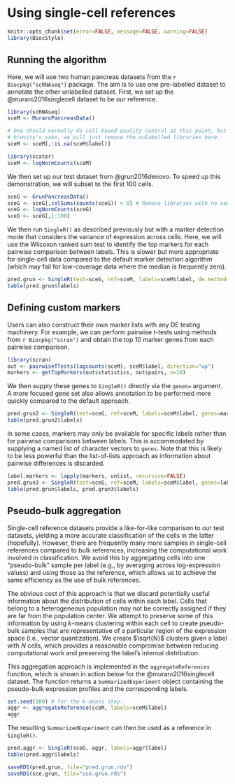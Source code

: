 # Using single-cell references

```r
knitr::opts_chunk$set(error=FALSE, message=FALSE, warning=FALSE)
library(BiocStyle)
```

## Running the algorithm

Here, we will use two human pancreas datasets from the `r Biocpkg("scRNAseq")` package.
The aim is to use one pre-labelled dataset to annotate the other unlabelled dataset.
First, we set up the @muraro2016singlecell dataset to be our reference.

```r
library(scRNAseq)
sceM <- MuraroPancreasData()

# One should normally do cell-based quality control at this point, but for
# brevity's sake, we will just remove the unlabelled libraries here.
sceM <- sceM[,!is.na(sceM$label)]

library(scater)
sceM <- logNormCounts(sceM)
```

We then set up our test dataset from @grun2016denovo.
To speed up this demonstration, we will subset to the first 100 cells.

```r
sceG <- GrunPancreasData()
sceG <- sceG[,colSums(counts(sceG)) > 0] # Remove libraries with no counts.
sceG <- logNormCounts(sceG) 
sceG <- sceG[,1:100]
```

We then run `SingleR()` as described previously but with a marker detection mode that considers the variance of expression across cells.
Here, we will use the Wilcoxon ranked sum test to identify the top markers for each pairwise comparison between labels.
This is slower but more appropriate for single-cell data compared to the default marker detection algorithm (which may fail for low-coverage data where the median is frequently zero).

```r
pred.grun <- SingleR(test=sceG, ref=sceM, labels=sceM$label, de.method="wilcox")
table(pred.grun$labels)
```

## Defining custom markers

Users can also construct their own marker lists with any DE testing machinery.
For example, we can perform pairwise $t$-tests using methods from `r Biocpkg("scran")` and obtain the top 10 marker genes from each pairwise comparison.

```r
library(scran)
out <- pairwiseTTests(logcounts(sceM), sceM$label, direction="up")
markers <- getTopMarkers(out$statistics, out$pairs, n=10)
```

We then supply these genes to `SingleR()` directly via the `genes=` argument.
A more focused gene set also allows annotation to be performed more quickly compared to the default approach.

```r
pred.grun2 <- SingleR(test=sceG, ref=sceM, labels=sceM$label, genes=markers)
table(pred.grun2$labels)
```

In some cases, markers may only be available for specific labels rather than for pairwise comparisons between labels.
This is accommodated by supplying a named list of character vectors to `genes`.
Note that this is likely to be less powerful than the list-of-lists approach as information about pairwise differences is discarded.

```r
label.markers <- lapply(markers, unlist, recursive=FALSE)
pred.grun3 <- SingleR(test=sceG, ref=sceM, labels=sceM$label, genes=label.markers)
table(pred.grun$labels, pred.grun3$labels)
```

## Pseudo-bulk aggregation

Single-cell reference datasets provide a like-for-like comparison to our test datasets, yielding a more accurate classification of the cells in the latter (hopefully).
However, there are frequently many more samples in single-cell references compared to bulk references, increasing the computational work involved in classification.
We avoid this by aggregating cells into one "pseudo-bulk" sample per label (e.g., by averaging across log-expression values) and using those as the reference, which allows us to achieve the same efficiency as the use of bulk references.

The obvious cost of this approach is that we discard potentially useful information about the distribution of cells within each label.
Cells that belong to a heterogeneous population may not be correctly assigned if they are far from the population center.
We attempt to preserve some of this information by using $k$-means clustering within each cell to create pseudo-bulk samples that are representative of a particular region of the expression space (i.e., vector quantization).
We create $\sqrt{N}$ clusters given a label with $N$ cells, which provides a reasonable compromise between reducing computational work and preserving the label's internal distribution.

This aggregation approach is implemented in the `aggregateReferences` function, which is shown in action below for the @muraro2016singlecell dataset.
The function returns a `SummarizedExperiment` object containing the pseudo-bulk expression profiles and the corresponding labels.

```r
set.seed(100) # for the k-means step.
aggr <- aggregateReference(sceM, labels=sceM$label)
aggr
```

The resulting `SummarizedExperiment` can then be used as a reference in `SingleR()`.

```r
pred.aggr <- SingleR(sceG, aggr, labels=aggr$label)
table(pred.aggr$labels)
```


```r
saveRDS(pred.grun, file="pred.grun.rds")
saveRDS(sce.grun, file="sce.grun.rds")
```
